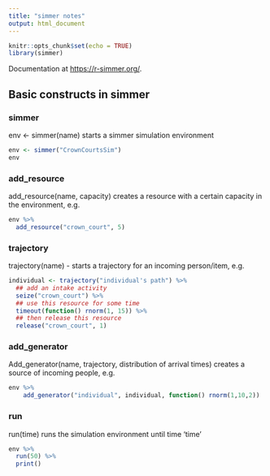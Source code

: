 ```yaml
---
title: "simmer notes"
output: html_document
---
```


```r
knitr::opts_chunk$set(echo = TRUE)
library(simmer)
```

Documentation at <https://r-simmer.org/>.

## Basic constructs in simmer

### simmer

env \<- simmer(name) starts a simmer simulation environment

```r
env <- simmer("CrownCourtsSim")
env
```

### add_resource

add_resource(name, capacity) creates a resource with a certain capacity in the environment, e.g.

```r
env %>%
  add_resource("crown_court", 5)

```

### trajectory

trajectory(name) - starts a trajectory for an incoming person/item, e.g.

```r
individual <- trajectory("individual's path") %>%
  ## add an intake activity
  seize("crown_court") %>%
  ## use this resource for some time
  timeout(function() rnorm(1, 15)) %>%
  ## then release this resource
  release("crown_court", 1)
```

### add_generator

Add_generator(name, trajectory, distribution of arrival times) creates a source of incoming people, e.g.

```r
env %>%
    add_generator("individual", individual, function() rnorm(1,10,2))
```

### run

run(time) runs the simulation environment until time 'time'

```r
env %>%
  run(50) %>%
  print()
```

